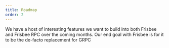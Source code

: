 ```yaml
---
title: Roadmap
order: 2
---
```


We have a host of interesting features we want to build into both Frisbee and Frisbee RPC over the coming months.
Our end goal with Frisbee is for it to be the de-facto replacement for GRPC
